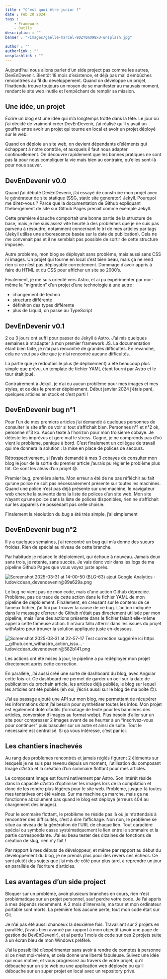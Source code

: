 ```yaml
---
title : "C'est quoi être junior ?"
date : Feb 20 2024
tags :
    - Framework
    - Outils
description : ""
banner : "/images/gaelle-marcel-9DZY0mO98xU-unsplash.jpg"

author : ""
authorlink : ""
unsplashlink : ""
---
```


Aujourd’hui nous allons parler d’un side project pas comme les autres, DevEnDevenir. Bientôt 18 mois d’existence, et déjà pas mal d’embûches rencontrées au fil du développement. Quand on développe un projet, l’inattendu trouve toujours un moyen de se manifester au mauvais moment, rendant le site web inutile et l’empêchant de remplir sa mission.

## Une idée, un projet

Écrire un blog est une idée qui m’a longtemps trotté dans la tête. Le jour où j’ai décidé de vraiment créer DevEnDevenir, j’ai réalisé qu’il y avait un gouffre entre avoir un projet qui tourne en local et avoir un projet déployé sur le web.

Quand on déploie un site web, on devient dépendants d’éléments qui échappent à notre contrôle, et auxquels il faut nous adapter continuellement. On découvre rapidement que les bonnes pratiques ne sont pas là pour nous compliquer la vie mais bien au contraire, qu’elles sont-là pour nous sauver.

## DevEnDevenir v0.0

Quand j’ai débuté DevEnDevenir, j’ai essayé de construire mon projet avec le générateur de site statique (SSG, static site generator) Jekyll. Pourquoi me direz-vous ? Parce que la documentation de Github expliquant l’hébergement de site sur Github Pages prenait comme exemple Jekyll.

Cette première ébauche comportait une bonne partie de la structure de base, mais je me suis assez vite heurté à des problèmes que je ne suis pas parvenu à résoudre, notamment concernant le tri de mes articles par tags (Jekyll utilise une arborescence basée sur la date de publication). Cela ne me convenait pas et il ne semblait pas possible de sortir de cette structure imposée.

Autre problème, mon blog se déployait sans problème, mais aussi sans CSS ni images. Un projet qui tourne en local c’est bien beau, mais ça ne rend rien si ce n’est pas déployable correctement. Dommage d’avoir appris à faire du HTML et du CSS pour afficher un site so 2000’s.

Finalement, je me suis orienté vers Astro, et ai pu expérimenter par moi-même la “migration” d’un projet d’une technologie à une autre :

- changement de techno
- structure différente
- définition des types différente
- plus de Liquid, on passe au TypeScript

## DevEnDevenir v0.1

2 ou 3 jours ont suffi pour passer de Jekyll à Astro. J’ai mis quelques semaines à m’adapter à mon premier framework JS. La documentation étant bien faite, je n’ai pas rencontré de grandes difficultés. En revanche, cela ne veut pas dire que je n’ai rencontré aucune difficultés.

La partie que je redoutais le plus (le déploiement) a été beaucoup plus simple que prévu, un template de fichier YAML étant fourni par Astro et le tour était joué.

Contrairement à Jekyll, je n’ai eu aucun problème pour mes images et mes styles, et ce dès le premier déploiement. Début janvier 2024 j’étais paré, quelques articles en stock et c’est parti !

## DevEnDevenir bug n°1

Pour l’un de mes premiers articles j’ai demandé à quelques personnes de consulter le site afin de voir si tout s’affichait bien. Personnes n°1 et n°2 ok, personne n°3 ko. Aucun texte à l’horizon pour mon troisième cobaye. Je déteste les imprévus et gère mal le stress. Gagné, je ne comprends pas d’où vient le problème, panique à bord. C’est finalement un collègue de travail qui me donnera la solution : la mise en place de polices de secours.

Rétrospectivement, si j’avais demandé à mes 3 cobayes de consulter mon blog le jour de la sortie du premier article j’aurais pu régler le problème plus tôt. Ce sont les aléas d’un projet 😅.

Premier bug, première alerte. Mon erreur a été de ne pas réfléchir au fait qu’une police ne soit pas nécessairement présente sur toutes les machines. Quand une police n’est pas déjà présente sur une machine, le navigateur web cherche la suivante dans la liste de polices d’un site web. Mon site n’ayant qu’une police dans la liste de polices disponibles, rien ne s’affichait sur les appareils ne possédant pas celle choisie.

Finalement la résolution du bug a été très simple, j’ai simplement 

## DevEnDevenir bug n°2

Il y a quelques semaines, j’ai rencontré un bug qui m’a donné des sueurs froides. Rien de spécial au niveau de cette branche.

Par habitude je relance le déploiement, qui échoue à nouveau. Jamais deux sans trois, je retente, sans succès. Je vais donc voir dans les logs de ma pipeline Github Pages que vous voyez juste après.

![Screenshot 2025-03-31 at 14-00-50 (BLG-63) ajout Google Analytics · ludovicdean_devendevenir@89a629a.png](attachment:b67e60d6-9820-4035-933c-b841d62c9e58:Screenshot_2025-03-31_at_14-00-50_(BLG-63)_ajout_Google_Analytics__ludovicdean_devendevenir89a629a.png)

Le bug ne vient pas de mon code, mais d’une action Github dépréciée. Problème, pas de trace de cette action dans le fichier YAML de mon pipeline de déploiement. Finalement, en creusant sur le contenu de ce fameux fichier, j’ai fini par trouver la cause de ce bug. L’action indiquée dans le message d’erreur de Github n’était pas directement utilisée par mon pipeline, mais l’une des actions présente dans le fichier faisait elle-même appel à cette fameuse action. Il m’aura fallu atterrir dans les issues du projet withAstro pour trouver la solution appliquée juste en-dessous.

![Screenshot 2025-03-31 at 22-57-17 Test correction suggérée ici https __github.com_withastro_action_issu… · ludovicdean_devendevenir@582b141.png](attachment:ebc3ec2d-68ac-4af0-bccb-795d09224a69:Screenshot_2025-03-31_at_22-57-17_Test_correction_suggre_ici_https___github.com_withastro_action_issu__ludovicdean_devendevenir582b141.png)

Les actions ont été mises à jour, le pipeline a pu redéployer mon projet directement après cette correction.

En parallèle, j’ai aussi créé une sorte de dashboard du blog, avec Angular cette fois-ci. Ce dashboard me permet de garder un oeil sur la date de publication du prochain article, les articles déjà publiés, le blog sur lequel les articles ont été publiés (eh oui, j’écris aussi sur le blog de ma boîte 😊).

J’ai au passage ajouté une API sur mon blog, me permettant de récupérer les informations dont j’ai besoin pour synthétiser toutes les infos. Mon projet est également doté d’outils (formatage de texte pour les bannières des articles, conversion d’images au format webp). Plus besoin d’aller sur un site pour compresser 2 images avant de se heurter à un “inscrivez-vous pour continuer” puis basculer sur un autre et ainsi de suite. Tout le nécessaire est centralisé. Si ça vous intéresse, c’est par ici.

## Les chantiers inachevés

Au rang des problèmes rencontrés et jamais réglés figurent 2 éléments sur lesquels je ne suis pas revenu depuis un moment, l’utilisation du composant Image d’Astro et la création d’un sommaire flottant pour mes articles.

Le composant Image est fourni nativement par Astro. Son intérêt réside dans la capacité d’Astro d’optimiser les images lors de la compilation et donc de les rendre plus légères pour le site web. Problème, jusque-là toutes mes tentatives ont été vaines. Sur ma machine ça marche, mais ça ne fonctionne absolument pas quand le blog est déployé (erreurs 404 au chargement des images).

Pour le sommaire flottant, le problème ne réside pas là où je m’attendais à rencontrer des difficultés, c’est à dire l’affichage. Non non, le problème se situe au niveau de la génération de l’URL de chaque lien. Tout caractère spécial ou symbole casse systématiquement le lien entre le sommaire et la partie correspondante. J’ai eu beau tester des dizaines de fonctions de création de slug, rien n’y fait !

Par rapport à mes débuts de développeur, et même par rapport au début du développement du blog, je ne prends plus pour des revers ces échecs. Ce sont plutôt des sujets que j’ai mis de côté pour plus tard, à reprendre un jour en parallèle de l’écriture d’articles.

## Les avantages d’un side project

Bloquer sur un problème, avoir plusieurs branches en cours, rien n’est problématique sur un projet personnel, sauf perdre votre code. Je l’ai appris à mes dépends récemment. A 2 mois d’intervalle, ma tour et mon ordinateur portable sont morts. La première fois aucune perte, tout mon code était sur Git.

Je n’ai pas été aussi chanceux la deuxième fois. Travaillant sur 2 projets en parallèle, j’avais bien avancé par rapport à mon objectif (avoir une page de gestion de DevEnDevenir), et ai perdu 1 mois de code sur ces 2 projets suite à un écran bleu de mon Windows préféré. 

J’ai la possibilité d’expérimenter sans avoir à rendre de comptes à personne si ce n’est moi-même, et cela donne une liberté fabuleuse. Suivez une idée qui vous motive, et vous progressez au travers de votre projet, qu’il débouche sur un site web ou une application web déployée ou qu’il débouche sur un super projet en local avec un repository privé.